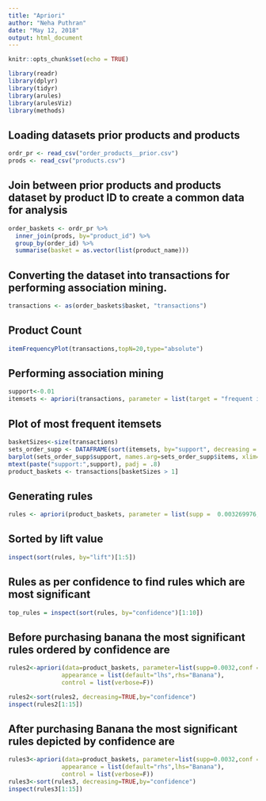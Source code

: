 ---
title: "Apriori"
author: "Neha Puthran"
date: "May 12, 2018"
output: html_document
---

```{r setup, include=FALSE}
knitr::opts_chunk$set(echo = TRUE)
```

```{r lib}
library(readr)
library(dplyr)
library(tidyr)
library(arules)
library(arulesViz)
library(methods)
```

## Loading datasets prior products and products
```{r order_products}
ordr_pr <- read_csv("order_products__prior.csv")
prods <- read_csv("products.csv")
```

## Join between prior products and products dataset by product ID to create a common data for analysis
```{r order_baskets}
order_baskets <- ordr_pr %>% 
  inner_join(prods, by="product_id") %>% 
  group_by(order_id) %>%
  summarise(basket = as.vector(list(product_name)))
```

## Converting the dataset into transactions for performing association mining.
```{r transactions}
transactions <- as(order_baskets$basket, "transactions")
```

## Product Count
```{r cnt}
itemFrequencyPlot(transactions,topN=20,type="absolute")
```



## Performing association mining
```{r associationMining}
support<-0.01
itemsets <- apriori(transactions, parameter = list(target = "frequent itemsets", supp=support, minlen=2), control = list(verbose = FALSE))
```

## Plot of most frequent itemsets
```{r plot}
basketSizes<-size(transactions)
sets_order_supp <- DATAFRAME(sort(itemsets, by="support", decreasing = F))
barplot(sets_order_supp$support, names.arg=sets_order_supp$items, xlim=c(0,0.02), horiz = T, las = 2, cex.names = .8, main = "Frequent Itemsets")
mtext(paste("support:",support), padj = .8)
product_baskets <- transactions[basketSizes > 1]
```

## Generating rules
```{r rules}
rules <- apriori(product_baskets, parameter = list(supp =  0.003269976, conf = 0.01, maxlen=3), control = list(verbose = FALSE)) 
```

## Sorted by lift value
```{r sort_rules}
inspect(sort(rules, by="lift")[1:5])
```

## Rules as per confidence to find rules which are most significant
```{r top_rules}
top_rules = inspect(sort(rules, by="confidence")[1:10])
```

## Before purchasing banana the most significant rules ordered by confidence are
```{r alt_rules}
rules2<-apriori(data=product_baskets, parameter=list(supp=0.0032,conf = 0.01), 
               appearance = list(default="lhs",rhs="Banana"),
               control = list(verbose=F))

rules2<-sort(rules2, decreasing=TRUE,by="confidence")
inspect(rules2[1:15])
```

## After purchasing Banana the most significant rules depicted by confidence are
```{r apriori}
rules3<-apriori(data=product_baskets, parameter=list(supp=0.0032,conf = 0.01), 
               appearance = list(default="rhs",lhs="Banana"),
               control = list(verbose=F))
rules3<-sort(rules3, decreasing=TRUE,by="confidence")
inspect(rules3[1:15])
```